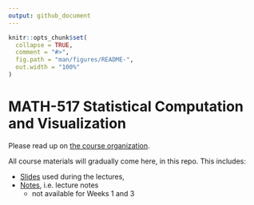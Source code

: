 ```yaml
---
output: github_document
---
```


<!-- README.md is generated from README.Rmd. Please edit that file -->

```r
knitr::opts_chunk$set(
  collapse = TRUE,
  comment = "#>",
  fig.path = "man/figures/README-",
  out.width = "100%"
)
```

# MATH-517 Statistical Computation and Visualization

<!-- badges: start -->
<!-- badges: end -->

Please read up on [the course organization](https://htmlpreview.github.io/?https://github.com/TMasak/StatComp/blob/master/Manuals/01_Organization.html).

All course materials will gradually come here, in this repo. This includes:

* [Slides](https://github.com/TMasak/StatComp/tree/master/Slides) used during the lectures,
* [Notes](https://github.com/TMasak/StatComp/tree/master/Notes), i.e. lecture notes
  - not available for Weeks 1 and 3
